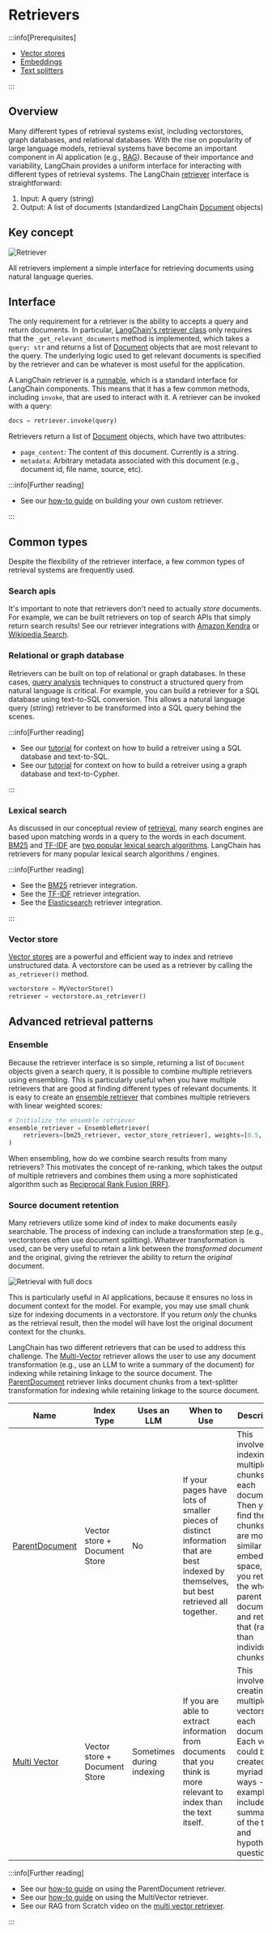 # Retrievers

<span data-heading-keywords="retriever,retrievers"></span>

:::info[Prerequisites]

* [Vector stores](/docs/concepts/vectorstores/)
* [Embeddings](/docs/concepts/embedding_models/)
* [Text splitters](/docs/concepts/text_splitters/)

:::

## Overview

Many different types of retrieval systems exist, including vectorstores, graph databases, and relational databases.
With the rise on popularity of large language models, retrieval systems have become an important component in AI application (e.g., [RAG](/docs/concepts/rag/)).
Because of their importance and variability, LangChain provides a uniform interface for interacting with different types of retrieval systems.
The LangChain [retriever](/docs/concepts/retrievers/) interface is straightforward:

1. Input: A query (string)
2. Output: A list of documents (standardized LangChain [Document](https://python.langchain.com/api_reference/core/documents/langchain_core.documents.base.Document.html) objects)

## Key concept

![Retriever](/img/retriever_concept.png)
 
All retrievers implement a simple interface for retrieving documents using natural language queries.

## Interface 

The only requirement for a retriever is the ability to accepts a query and return documents. 
In particular, [LangChain's retriever class](https://python.langchain.com/api_reference/core/retrievers/langchain_core.retrievers.BaseRetriever.html#) only requires that the `_get_relevant_documents` method is implemented, which takes a `query: str` and returns a list of [Document](https://python.langchain.com/api_reference/core/documents/langchain_core.documents.base.Document.html) objects that are most relevant to the query.
The underlying logic used to get relevant documents is specified by the retriever and can be whatever is most useful for the application.

A LangChain retriever is a [runnable](/docs/how_to/lcel_cheatsheet/), which is a standard interface for LangChain components. 
This means that it has a few common methods, including `invoke`, that are used to interact with it. A retriever can be invoked with a query:

```python
docs = retriever.invoke(query)
```

Retrievers return a list of [Document](https://python.langchain.com/api_reference/core/documents/langchain_core.documents.base.Document.html) objects, which have two attributes:

* `page_content`: The content of this document. Currently is a string.
* `metadata`: Arbitrary metadata associated with this document (e.g., document id, file name, source, etc). 

:::info[Further reading]

* See our [how-to guide](/docs/how_to/custom_retriever/) on building your own custom retriever.

:::
 
## Common types

Despite the flexibility of the retriever interface, a few common types of retrieval systems are frequently used.

### Search apis

It's important to note that retrievers don't need to actually *store* documents. 
For example, we can be built retrievers on top of search APIs that simply return search results! 
See our retriever integrations with [Amazon Kendra](/docs/integrations/retrievers/amazon_kendra_retriever/) or [Wikipedia Search](/docs/integrations/retrievers/wikipedia/). 

### Relational or graph database

Retrievers can be built on top of relational or graph databases.
In these cases, [query analysis](/docs/concepts/retrieval/) techniques to construct a structured query from natural language is critical.
For example, you can build a retriever for a SQL database using text-to-SQL conversion. This allows a natural language query (string) retriever to be transformed into a SQL query behind the scenes.

:::info[Further reading]

* See our [tutorial](/docs/tutorials/sql_qa/) for context on how to build a retreiver using a SQL database and text-to-SQL.
* See our [tutorial](/docs/tutorials/graph/) for context on how to build a retreiver using a graph database and text-to-Cypher.

:::

### Lexical search

As discussed in our conceptual review of [retrieval](/docs/concepts/retrieval/), many search engines are based upon matching words in a query to the words in each document. 
[BM25](https://en.wikipedia.org/wiki/Okapi_BM25#:~:text=BM25%20is%20a%20bag%2Dof,slightly%20different%20components%20and%20parameters.) and [TF-IDF](https://en.wikipedia.org/wiki/Tf%E2%80%93idf) are [two popular lexical search algorithms](https://cameronrwolfe.substack.com/p/the-basics-of-ai-powered-vector-search?utm_source=profile&utm_medium=reader2).
LangChain has retrievers for many popular lexical search algorithms / engines.

:::info[Further reading]

* See the [BM25](/docs/integrations/retrievers/bm25/) retriever integration.
* See the [TF-IDF](/docs/integrations/retrievers/tf_idf/) retriever integration.
* See the [Elasticsearch](/docs/integrations/retrievers/elasticsearch_retriever/) retriever integration.

::: 

### Vector store 

[Vector stores](/docs/concepts/vectorstores/) are a powerful and efficient way to index and retrieve unstructured data. 
A vectorstore can be used as a retriever by calling the `as_retriever()` method.

```python
vectorstore = MyVectorStore()
retriever = vectorstore.as_retriever()
```

## Advanced retrieval patterns

### Ensemble 

Because the retriever interface is so simple, returning a list of `Document` objects given a search query, it is possible to combine multiple retrievers using ensembling.
This is particularly useful when you have multiple retrievers that are good at finding different types of relevant documents.
It is easy to create an [ensemble retriever](/docs/how_to/ensemble_retriever/) that combines multiple retrievers with linear weighted scores:

```python
# Initialize the ensemble retriever
ensemble_retriever = EnsembleRetriever(
    retrievers=[bm25_retriever, vector_store_retriever], weights=[0.5, 0.5]
)
```

When ensembling, how do we combine search results from many retrievers? 
This motivates the concept of re-ranking, which takes the output of multiple retrievers and combines them using a more sophisticated algorithm such as [Reciprocal Rank Fusion (RRF)](https://plg.uwaterloo.ca/~gvcormac/cormacksigir09-rrf.pdf).

### Source document retention 

Many retrievers utilize some kind of index to make documents easily searchable.
The process of indexing can include a transformation step (e.g., vectorstores often use document splitting). 
Whatever transformation is used, can be very useful to retain a link between the *transformed document* and the original, giving the retriever the ability to return the *original* document.

![Retrieval with full docs](/img/retriever_full_docs.png)

This is particularly useful in AI applications, because it ensures no loss in document context for the model.
For example, you may use small chunk size for indexing documents in a vectorstore. 
If you return *only* the chunks as the retrieval result, then the model will have lost the original document context for the chunks. 

LangChain has two different retrievers that can be used to address this challenge. 
The [Multi-Vector](/docs/how_to/multi_vector/) retriever allows the user to use any document transformation (e.g., use an LLM to write a summary of the document) for indexing while retaining linkage to the source document. 
The [ParentDocument](/docs/how_to/parent_document_retriever/) retriever links document chunks from a text-splitter transformation for indexing while retaining linkage to the source document. 

| Name                                                      | Index Type                    | Uses an LLM               | When to Use                                                                                                                             | Description                                                                                                                                                                                                              |
|-----------------------------------------------------------|-------------------------------|---------------------------|-----------------------------------------------------------------------------------------------------------------------------------------|--------------------------------------------------------------------------------------------------------------------------------------------------------------------------------------------------------------------------|
| [ParentDocument](/docs/how_to/parent_document_retriever/) | Vector store + Document Store | No                        | If your pages have lots of smaller pieces of distinct information that are best indexed by themselves, but best retrieved all together. | This involves indexing multiple chunks for each document. Then you find the chunks that are most similar in embedding space, but you retrieve the whole parent document and return that (rather than individual chunks). |
| [Multi Vector](/docs/how_to/multi_vector/)                | Vector store + Document Store | Sometimes during indexing | If you are able to extract information from documents that you think is more relevant to index than the text itself.                    | This involves creating multiple vectors for each document. Each vector could be created in a myriad of ways - examples include summaries of the text and hypothetical questions.                                         |

:::info[Further reading]

* See our [how-to guide](/docs/how_to/parent_document_retriever/) on using the ParentDocument retriever.
* See our [how-to guide](/docs/how_to/multi_vector/) on using the MultiVector retriever.
* See our RAG from Scratch video on the [multi vector retriever](https://youtu.be/gTCU9I6QqCE?feature=shared).

:::
